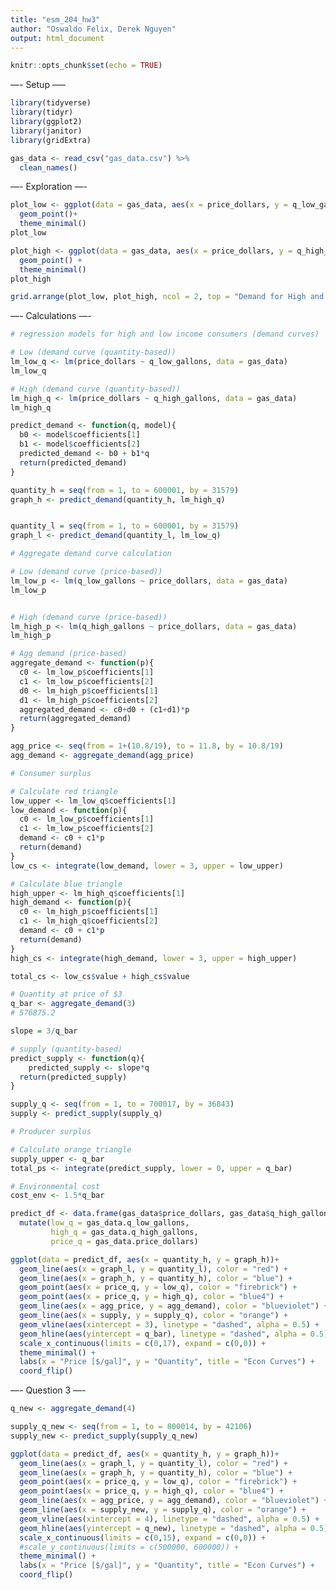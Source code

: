 ```yaml
---
title: "esm_204_hw3"
author: "Oswaldo Felix, Derek Nguyen"
output: html_document
---
```


```r
knitr::opts_chunk$set(echo = TRUE)
```

---- Setup -----

```r
library(tidyverse)
library(tidyr)
library(ggplot2)
library(janitor)
library(gridExtra)
```

```r
gas_data <- read_csv("gas_data.csv") %>% 
  clean_names()
```

---- Exploration ----

```r
plot_low <- ggplot(data = gas_data, aes(x = price_dollars, y = q_low_gallons)) +
  geom_point()+
  theme_minimal()
plot_low

plot_high <- ggplot(data = gas_data, aes(x = price_dollars, y = q_high_gallons)) +
  geom_point() +
  theme_minimal()
plot_high

grid.arrange(plot_low, plot_high, ncol = 2, top = "Demand for High and Low Consumers")
```

---- Calculations ----

```r
# regression models for high and low income consumers (demand curves)

# Low (demand curve (quantity-based))
lm_low_q <- lm(price_dollars ~ q_low_gallons, data = gas_data)
lm_low_q

# High (demand curve (quantity-based))
lm_high_q <- lm(price_dollars ~ q_high_gallons, data = gas_data)
lm_high_q
```

```r
predict_demand <- function(q, model){
  b0 <- model$coefficients[1]
  b1 <- model$coefficients[2]
  predicted_demand <- b0 + b1*q
  return(predicted_demand)
}

quantity_h = seq(from = 1, to = 600001, by = 31579)
graph_h <- predict_demand(quantity_h, lm_high_q)


quantity_l = seq(from = 1, to = 600001, by = 31579)
graph_l <- predict_demand(quantity_l, lm_low_q)
```

```r
# Aggregate demand curve calculation

# Low (demand curve (price-based))
lm_low_p <- lm(q_low_gallons ~ price_dollars, data = gas_data)
lm_low_p


# High (demand curve (price-based))
lm_high_p <- lm(q_high_gallons ~ price_dollars, data = gas_data)
lm_high_p

# Agg demand (price-based)
aggregate_demand <- function(p){
  c0 <- lm_low_p$coefficients[1]
  c1 <- lm_low_p$coefficients[2]
  d0 <- lm_high_p$coefficients[1]
  d1 <- lm_high_p$coefficients[2]
  aggregated_demand <- c0+d0 + (c1+d1)*p
  return(aggregated_demand)
}

agg_price <- seq(from = 1+(10.8/19), to = 11.8, by = 10.8/19)
agg_demand <- aggregate_demand(agg_price)
```

```r
# Consumer surplus

# Calculate red triangle
low_upper <- lm_low_q$coefficients[1]
low_demand <- function(p){
  c0 <- lm_low_p$coefficients[1]
  c1 <- lm_low_p$coefficients[2]
  demand <- c0 + c1*p
  return(demand)
}
low_cs <- integrate(low_demand, lower = 3, upper = low_upper)

# Calculate blue triangle
high_upper <- lm_high_q$coefficients[1]
high_demand <- function(p){
  c0 <- lm_high_p$coefficients[1]
  c1 <- lm_high_q$coefficients[2]
  demand <- c0 + c1*p
  return(demand)
}
high_cs <- integrate(high_demand, lower = 3, upper = high_upper)

total_cs <- low_cs$value + high_cs$value
```

```r
# Quantity at price of $3
q_bar <- aggregate_demand(3)
# 576875.2

slope = 3/q_bar

# supply (quantity-based)
predict_supply <- function(q){
    predicted_supply <- slope*q
  return(predicted_supply)
}

supply_q <- seq(from = 1, to = 700017, by = 36843)
supply <- predict_supply(supply_q)
```

```r
# Producer surplus

# Calculate orange triangle
supply_upper <- q_bar
total_ps <- integrate(predict_supply, lower = 0, upper = q_bar)

# Environmental cost
cost_env <- 1.5*q_bar
```

```r
predict_df <- data.frame(gas_data$price_dollars, gas_data$q_high_gallons, gas_data$q_low_gallons, quantity_h, graph_h, quantity_l, graph_l, agg_demand, supply, supply_q, agg_price) %>% 
  mutate(low_q = gas_data.q_low_gallons,
         high_q = gas_data.q_high_gallons,
         price_q = gas_data.price_dollars)

ggplot(data = predict_df, aes(x = quantity_h, y = graph_h))+
  geom_line(aes(x = graph_l, y = quantity_l), color = "red") +
  geom_line(aes(x = graph_h, y = quantity_h), color = "blue") +
  geom_point(aes(x = price_q, y = low_q), color = "firebrick") +
  geom_point(aes(x = price_q, y = high_q), color = "blue4") +
  geom_line(aes(x = agg_price, y = agg_demand), color = "blueviolet") +
  geom_line(aes(x = supply, y = supply_q), color = "orange") +
  geom_vline(aes(xintercept = 3), linetype = "dashed", alpha = 0.5) +
  geom_hline(aes(yintercept = q_bar), linetype = "dashed", alpha = 0.5) +
  scale_x_continuous(limits = c(0,17), expand = c(0,0)) +
  theme_minimal() +
  labs(x = "Price [$/gal]", y = "Quantity", title = "Econ Curves") +
  coord_flip()

```

---- Question 3 ----

```r
q_new <- aggregate_demand(4)

supply_q_new <- seq(from = 1, to = 800014, by = 42106)
supply_new <- predict_supply(supply_q_new)

ggplot(data = predict_df, aes(x = quantity_h, y = graph_h))+
  geom_line(aes(x = graph_l, y = quantity_l), color = "red") +
  geom_line(aes(x = graph_h, y = quantity_h), color = "blue") +
  geom_point(aes(x = price_q, y = low_q), color = "firebrick") +
  geom_point(aes(x = price_q, y = high_q), color = "blue4") +
  geom_line(aes(x = agg_price, y = agg_demand), color = "blueviolet") +
  geom_line(aes(x = supply_new, y = supply_q), color = "orange") +
  geom_vline(aes(xintercept = 4), linetype = "dashed", alpha = 0.5) +
  geom_hline(aes(yintercept = q_new), linetype = "dashed", alpha = 0.5) +
  scale_x_continuous(limits = c(0,15), expand = c(0,0)) +
  #scale_y_continuous(limits = c(500000, 600000)) +
  theme_minimal() +
  labs(x = "Price [$/gal]", y = "Quantity", title = "Econ Curves") +
  coord_flip()

```















